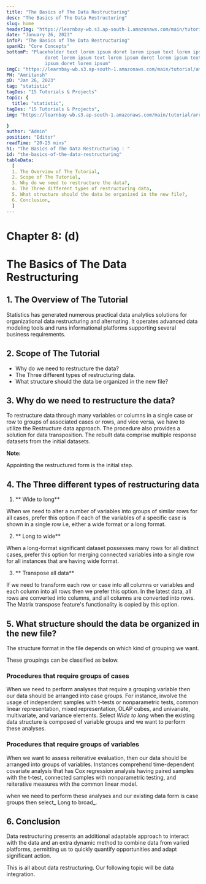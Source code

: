 ```yaml
---
title: "The Basics of The Data Restructuring"
desc: "The Basics of The Data Restructuring"
slug: home
headerImg: "https://learnbay-wb.s3.ap-south-1.amazonaws.com/main/tutorial/python.png"
date: "January 26, 2023"
infoP: "The Basics of The Data Restructuring"
spanH2: "Core Concepts"
bottomP: "Placeholder text lorem ipsum doret lorem ipsum text lorem ipsum
              doret lorem ipsum text lorem ipsum doret lorem ipsum text lorem
              ipsum doret lorem ipsum"
imgC: "https://learnbay-wb.s3.ap-south-1.amazonaws.com/main/tutorial/amritansh.png"
PH: "Amritansh"
pD: "Jan 26, 2023"
tag: "statistic"
tagDes: "15 Tutorials & Projects"
topic: {
  title: "statistic",
tagDes: "15 Tutorials & Projects",
img: "https://learnbay-wb.s3.ap-south-1.amazonaws.com/main/tutorial/arrow.png"

}
author: "Admin"
position: "Editor"
readTime: "20-25 mins"
h1: "The Basics of The Data Restructuring : "
id: "the-basics-of-the-data-restructuring"
tableData:
  [
  1. The Overview of The Tutorial, 
  2. Scope of The Tutorial,  
  3. Why do we need to restructure the data?,  
  4. The Three different types of restructuring data, 
  5. What structure should the data be organized in the new file?,
  6. Conclusion,
  ]
---
```


# **Chapter 8: (d)**


# **The Basics of The Data Restructuring**


## 1. The Overview of The Tutorial

Statistics has generated numerous practical data analytics solutions for organizational data restructuring and alternating. It operates advanced data modeling tools and runs informational platforms supporting several business requirements.


## 2. Scope of The Tutorial



* Why do we need to restructure the data?
* The Three different types of restructuring data.
* What structure should the data be organized in the new file?


## 3. Why do we need to restructure the data?

To restructure data through many variables or columns in a single case or row to groups of associated cases or rows, and vice versa, we have to utilize the Restructure data approach. The procedure also provides a solution for data transposition. The rebuilt data comprise multiple response datasets from the initial datasets.


**Note:**

 Appointing the restructured form is the initial step.


## 4. The Three different types of restructuring data



1. ** Wide to long**

When we need to alter a number of variables into groups of similar rows for all cases, prefer this option if each of the variables of a specific case is shown in a single row i.e, either a wide format or a long format.



2. ** Long to wide**

When a long-format significant dataset possesses many rows for all distinct cases, prefer this option for merging connected variables into a single row for all instances that are having wide format.



3. ** Transpose all data**

If we need to transform each row or case into all columns or variables and each column into all rows then we prefer this option. In the latest data, all rows are converted into columns, and all columns are converted into rows. The Matrix transpose feature's functionality is copied by this option.


## 5. What structure should the data be organized in the new file?

The structure format in the file depends on which kind of grouping we want.

These groupings can be classified as below. 


### **Procedures that require groups of cases**

When we need to perform analyses that require a grouping variable then our data should be arranged into case groups. For instance, involve the usage of independent samples with t-tests or nonparametric tests, common linear representation, mixed representation, OLAP cubes, and univariate, multivariate, and variance elements. Select _Wide to long_ when the existing data structure is composed of variable groups and we want to perform these analyses.


### **Procedures that require groups of variables**

When we want to assess reiterative evaluation, then our data should be arranged into groups of variables. Instances comprehend time-dependent covariate analysis that has Cox regression analysis having paired samples with the t-test, connected samples with nonparametric testing, and reiterative measures with the common linear model.

when we need to perform these analyses and our existing data form is case groups then select_ Long to broad_.


## 6. Conclusion

Data restructuring presents an additional adaptable approach to interact with the data and an extra dynamic method to combine data from varied platforms, permitting us to quickly quantify opportunities and adapt significant action.

This is all about data restructuring. Our following topic will be data integration.